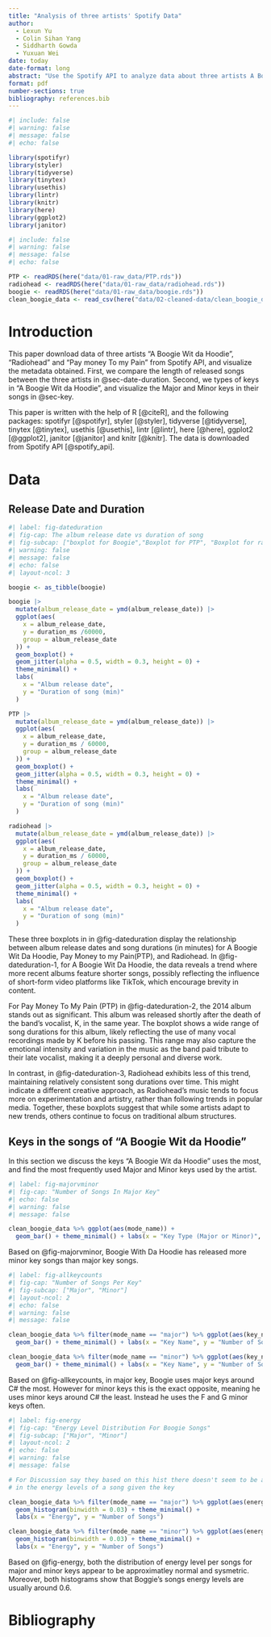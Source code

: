 ```yaml
---
title: "Analysis of three artists' Spotify Data"
author: 
  - Lexun Yu
  - Colin Sihan Yang
  - Siddharth Gowda
  - Yuxuan Wei
date: today
date-format: long
abstract: "Use the Spotify API to analyze data about three artists A Boogie Wit da Hoodie, Radiohead and Pay money To my Pain."
format: pdf
number-sections: true
bibliography: references.bib
---
```


```r
#| include: false
#| warning: false
#| message: false
#| echo: false

library(spotifyr)
library(styler)
library(tidyverse)
library(tinytex)
library(usethis)
library(lintr)
library(knitr)
library(here)
library(ggplot2)
library(janitor)
```

```r
#| include: false
#| warning: false
#| message: false
#| echo: false

PTP <- readRDS(here("data/01-raw_data/PTP.rds"))
radiohead <- readRDS(here("data/01-raw_data/radiohead.rds"))
boogie <- readRDS(here("data/01-raw_data/boogie.rds"))
clean_boogie_data <- read_csv(here("data/02-cleaned-data/clean_boogie_data.csv"))
```

# Introduction
This paper download data of three artists "A Boogie Wit da Hoodie", "Radiohead" and "Pay money To my Pain" from Spotify API, and visualize the metadata obtained. First, we compare the length of released songs between the three artists in @sec-date-duration. Second, we types of keys in "A Boogie Wit da Hoodie", and visualize the Major and Minor keys in their songs in @sec-key.

This paper is written with the help of R [@citeR], and the following packages: spotifyr [@spotifyr], styler [@styler], tidyverse [@tidyverse], tinytex [@tinytex], usethis [@usethis], lintr [@lintr], here [@here], ggplot2 [@ggplot2], janitor [@janitor] and knitr [@knitr]. The data is downloaded from Spotify API [@spotify_api].


# Data
## Release Date and Duration {#sec-date-duration}
```r
#| label: fig-dateduration
#| fig-cap: The album release date vs duration of song 
#| fig-subcap: ["boxplot for Boogie","Boxplot for PTP", "Boxplot for radiohead"] 
#| warning: false
#| message: false
#| echo: false
#| layout-ncol: 3

boogie <- as_tibble(boogie)

boogie |>
  mutate(album_release_date = ymd(album_release_date)) |>
  ggplot(aes(
    x = album_release_date,
    y = duration_ms /60000,
    group = album_release_date
  )) +
  geom_boxplot() +
  geom_jitter(alpha = 0.5, width = 0.3, height = 0) +
  theme_minimal() +
  labs(
    x = "Album release date",
    y = "Duration of song (min)"
  )

PTP |>
  mutate(album_release_date = ymd(album_release_date)) |>
  ggplot(aes(
    x = album_release_date,
    y = duration_ms / 60000,
    group = album_release_date
  )) +
  geom_boxplot() +
  geom_jitter(alpha = 0.5, width = 0.3, height = 0) +
  theme_minimal() +
  labs(
    x = "Album release date",
    y = "Duration of song (min)"
  )

radiohead |>
  mutate(album_release_date = ymd(album_release_date)) |>
  ggplot(aes(
    x = album_release_date,
    y = duration_ms / 60000,
    group = album_release_date
  )) +
  geom_boxplot() +
  geom_jitter(alpha = 0.5, width = 0.3, height = 0) +
  theme_minimal() +
  labs(
    x = "Album release date",
    y = "Duration of song (min)"
  )

```

These three boxplots in in @fig-dateduration display the relationship between album release dates and song durations (in minutes) for A Boogie Wit Da Hoodie, Pay Money to my Pain(PTP), and Radiohead. In @fig-dateduration-1, for A Boogie Wit Da Hoodie, the data reveals a trend where more recent albums feature shorter songs, possibly reflecting the influence of short-form video platforms like TikTok, which encourage brevity in content.

For Pay Money To My Pain (PTP) in @fig-dateduration-2, the 2014 album stands out as significant. This album was released shortly after the death of the band's vocalist, K, in the same year. The boxplot shows a wide range of song durations for this album, likely reflecting the use of many vocal recordings made by K before his passing. This range may also capture the emotional intensity and variation in the music as the band paid tribute to their late vocalist, making it a deeply personal and diverse work.

In contrast, in @fig-dateduration-3, Radiohead exhibits less of this trend, maintaining relatively consistent song durations over time. This might indicate a different creative approach, as Radiohead’s music tends to focus more on experimentation and artistry, rather than following trends in popular media. Together, these boxplots suggest that while some artists adapt to new trends, others continue to focus on traditional album structures.

## Keys in the songs of "A Boogie Wit da Hoodie" {#sec-key}
In this section we discuss the keys "A Boogie Wit da Hoodie" uses the most, and find the most frequently used Major and Minor keys used by the artist. 

```r
#| label: fig-majorvminor
#| fig-cap: "Number of Songs In Major Key"
#| echo: false
#| warning: false
#| message: false

clean_boogie_data %>% ggplot(aes(mode_name)) +
  geom_bar() + theme_minimal() + labs(x = "Key Type (Major or Minor)", y = "Number of Songs")


```
Based on @fig-majorvminor, Boogie With Da Hoodie has released more minor key songs than major key songs. 


```r
#| label: fig-allkeycounts
#| fig-cap: "Number of Songs Per Key"
#| fig-subcap: ["Major", "Minor"]
#| layout-ncol: 2
#| echo: false
#| warning: false
#| message: false

clean_boogie_data %>% filter(mode_name == "major") %>% ggplot(aes(key_name)) +
  geom_bar() + theme_minimal() + labs(x = "Key Name", y = "Number of Songs in Key")

clean_boogie_data %>% filter(mode_name == "minor") %>% ggplot(aes(key_name)) +
  geom_bar() + theme_minimal() + labs(x = "Key Name", y = "Number of Songs in Key")

```
Based on @fig-allkeycounts, in major key, Boogie uses major keys around C# the most. However for minor keys this is the exact opposite, meaning he uses minor keys around C# the least. Instead he uses the F and G minor keys often.

```r
#| label: fig-energy
#| fig-cap: "Energy Level Distribution For Boogie Songs"
#| fig-subcap: ["Major", "Minor"]
#| layout-ncol: 2
#| echo: false
#| warning: false
#| message: false

# For Discussion say they based on this hist there doesn't seem to be a difference
# in the energy levels of a song given the key

clean_boogie_data %>% filter(mode_name == "major") %>% ggplot(aes(energy)) +
  geom_histogram(binwidth = 0.03) + theme_minimal() + 
  labs(x = "Energy", y = "Number of Songs")

clean_boogie_data %>% filter(mode_name == "minor") %>% ggplot(aes(energy)) +
  geom_histogram(binwidth = 0.03) + theme_minimal() + 
  labs(x = "Energy", y = "Number of Songs")

```
Based on @fig-energy, both the distribution of energy level per songs for major and minor keys appear to be approximatley normal and sysmetric. Moreover, both histograms show that Boggie's songs energy levels are usually around 0.6.


# Bibliography